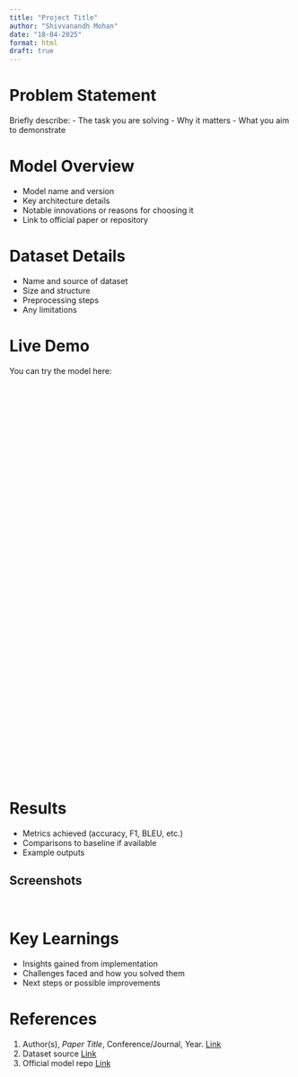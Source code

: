 ```yaml
---
title: "Project Title"
author: "Shivvanandh Mohan"
date: "10-04-2025"
format: html
draft: true
---
```


# Problem Statement
Briefly describe:
- The task you are solving
- Why it matters
- What you aim to demonstrate

# Model Overview
- Model name and version
- Key architecture details
- Notable innovations or reasons for choosing it
- Link to official paper or repository

# Dataset Details
- Name and source of dataset
- Size and structure
- Preprocessing steps
- Any limitations

# Live Demo
You can try the model here:  

<iframe src="" width="100%" height="700" frameborder="0"></iframe>

# Results
- Metrics achieved (accuracy, F1, BLEU, etc.)
- Comparisons to baseline if available
- Example outputs

## Screenshots
![]()
![]()

# Key Learnings
- Insights gained from implementation
- Challenges faced and how you solved them
- Next steps or possible improvements

# References
1. Author(s), *Paper Title*, Conference/Journal, Year. [Link](https://...)
2. Dataset source [Link](https://...)
3. Official model repo [Link](https://...)

